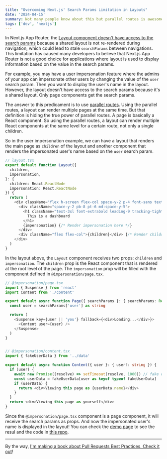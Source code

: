 ```yaml
---
title: "Overcoming Next.js' Search Params Limitation in Layouts"
date: '2024-04-15'
summary: Not many people know about this but parallel routes is awesome
tags: ['dev', 'nextjs']
---
```


In Next.js App Router, the [Layout component doesn't have access to the search params](https://nextjs.org/docs/app/api-reference/file-conventions/layout#layouts-do-not-receive-searchparams) because a shared layout is not re-rendered during navigation, which could lead to stale `searchParams` between navigations. This limitation has caused many developers to believe that Next.js App Router is not a good choice for applications where layout is used to display information based on the value in the search params.

For example, you may have a user impersonation feature where the admins of your app can impersonate other users by changing the value of the `user` search param. Then you want to display the user's name in the layout. However, the layout doesn't have access to the search params because it's a shared layout. Only page components get the search params.

The answer to this predicament is to use [parallel routes](https://nextjs.org/docs/app/building-your-application/routing/parallel-routes). Using the parallel routes, a layout can render multiple pages at the same time. But that definition is hiding the true power of parallel routes. A page is basically a React component. So using the parallel routes, a layout can render multiple React components at the same level for a certain route, not only a single children.

So in the user impersonation example, we can have a layout that renders the main page as `children` of the layout and another component that renders the impersonated user's name based on the `user` search param.

```typescript
// layout.tsx
export default function Layout({
  children,
  impersonation,
}: {
  children: React.ReactNode
  impersonation: React.ReactNode
}) {
  return (
    <div className="flex h-screen flex-col space-y-2 p-4 font-sans text-black">
      <div className="space-y-2 pb-8 pt-6 md:space-y-5">
        <h1 className="text-3xl font-extrabold leading-9 tracking-tight text-gray-900 dark:text-gray-100 sm:text-4xl sm:leading-10 md:text-6xl md:leading-14">
          This is a dashboard
        </h1>
        {impersonation} {/* Render impersonation here */}
      </div>
      <div className="flex flex-col">{children}</div> {/* Render children here */}
    </div>
  )
}

```

In the layout above, the `Layout` component receives two props: `children` and `impersonation`. The `children` prop is the React component that is rendered at the root level of the page. The `impersonation` prop will be filled with the component defined in `@impersonation/page.tsx`.

```typescript
// @impersonation/page.tsx
import { Suspense } from 'react'
import Content from './content'

export default async function Page({ searchParams }: { searchParams: Record<string, string> }) {
  const user = searchParams['user'] as string

  return (
    <Suspense key={user || 'you'} fallback={<div>Loading...</div>}>
      <Content user={user} />
    </Suspense>
  )
}


// @impersonation/content.tsx
import { fakeUserData } from '../data'

export default async function Content({ user }: { user?: string }) {
  if (user) {
    await new Promise((resolve) => setTimeout(resolve, 1000)) // fake delay
    const userData = fakeUserData[user as keyof typeof fakeUserData]
    if (userData) {
      return <div>Viewing this page as {userData.name}</div>
    }
  }
  return <div>Viewing this page as yourself</div>
}
```

Since the `@impersonation/page.tsx` component is a page component, it will receive the search params as props. And now the impersonated user's name is displayed in the layout! You can check the [demo page](/experiments/view-as) to see the resul and the code in [this repo](<https://github.com/nicnocquee/nico.fyi/tree/main/app/(experiments)/experiments/view-as>).

---

By the way, [I'm making a book about Pull Requests Best Practices. Check it out](https://pr.nico.fyi)!
